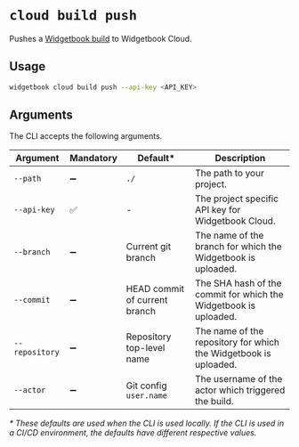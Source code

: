 # `cloud build push`

Pushes a [Widgetbook build](/cloud/builds) to Widgetbook Cloud.

## Usage

```bash
widgetbook cloud build push --api-key <API_KEY>
```

## Arguments

The CLI accepts the following arguments.

| Argument       | Mandatory | Default\*                     | Description                                                      |
| -------------- | --------- | ----------------------------- | ---------------------------------------------------------------- |
| `--path`       | ➖        | `./`                          | The path to your project.                                        |
| `--api-key`    | ✅        | -                             | The project specific API key for Widgetbook Cloud.               |
| `--branch`     | ➖        | Current git branch            | The name of the branch for which the Widgetbook is uploaded.     |
| `--commit`     | ➖        | HEAD commit of current branch | The SHA hash of the commit for which the Widgetbook is uploaded. |
| `--repository` | ➖        | Repository top-level name     | The name of the repository for which the Widgetbook is uploaded. |
| `--actor`      | ➖        | Git config `user.name`        | The username of the actor which triggered the build.             |

_\* These defaults are used when the CLI is used locally.
If the CLI is used in a CI/CD environment, the defaults have different respective values._
